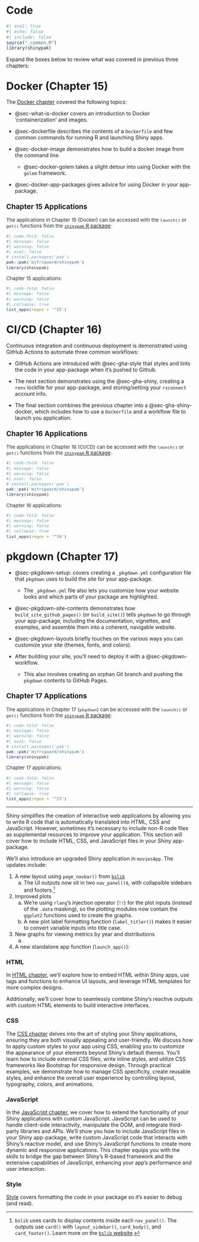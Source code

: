 # Code {.unnumbered}

```r
#| eval: true 
#| echo: false 
#| include: false
source("_common.R")
library(shinypak)
```

Expand the boxes below to review what was covered in previous three chapters:

::: {.callout-note collapse='true'}

## [Docker (Chapter 15)]{style='font-size: 1.35em;'}

The [Docker chapter](docker.qmd) covered the following topics:

-   @sec-what-is-docker covers an introduction to Docker 'containerization' and images.

-   @sec-dockerfile describes the contents of a `Dockerfile` and few common commands for running R and launching Shiny apps.

-   @sec-docker-image demonstrates how to build a docker image from the command line.

    -   @sec-docker-golem takes a slight detour into using Docker with the `golem` framework.

-   @sec-docker-app-packages gives advice for using Docker in your app-package.

:::: {.callout-tip collapse='true' appearance='default'}

### [Chapter 15 Applications]{style='font-weight: bold; font-size: 1.15em;'}

::: {style='font-size: 0.95em; color: #282b2d;'}

The applications in Chapter 15 (Docker) can be accessed with the `launch()` or `get()` functions from the [`shinypak` R package](https://mjfrigaard.github.io/shinypak/):

```r
#| code-fold: false 
#| message: false
#| warning: false
#| eval: false
# install.packages('pak')
pak::pak('mjfrigaard/shinypak')
library(shinypak)
```

Chapter 15 applications:
  
```r
#| code-fold: false 
#| message: false
#| warning: false
#| collapse: true
list_apps(regex = '^15')
```

::: 

::::

:::


::: {.callout-note collapse='true'}

## [CI/CD (Chapter 16)]{style='font-size: 1.35em;'}

Continuous integration and continuous deployment is demonstrated using GitHub Actions to automate three common workflows:

-   GitHub Actions are introduced with @sec-gha-style that styles and lints the code in your app-package when it's pushed to Github.

-   The next section demonstrates using the @sec-gha-shiny, creating a `renv` lockfile for your app-package, and storing/setting your `rsconnect` account info.

-   The final section combines the previous chapter into a @sec-gha-shiny-docker, which includes how to use a `Dockerfile` and a workflow file to launch you application. 

:::: {.callout-tip collapse='true' appearance='default'}

### [Chapter 16 Applications]{style='font-weight: bold; font-size: 1.15em;'}

::: {style='font-size: 0.95em; color: #282b2d;'}

The applications in Chapter 16 (CI/CD) can be accessed with the `launch()` or `get()` functions from the [`shinypak` R package](https://mjfrigaard.github.io/shinypak/):

```r
#| code-fold: false 
#| message: false
#| warning: false
#| eval: false
# install.packages('pak')
pak::pak('mjfrigaard/shinypak')
library(shinypak)
```

Chapter 16 applications:
  
```r
#| code-fold: false 
#| message: false
#| warning: false
#| collapse: true
list_apps(regex = '^16')
```

::: 

::::

:::

::: {.callout-note collapse='true'}

## [pkgdown (Chapter 17)]{style='font-size: 1.35em;'}


-   @sec-pkgdown-setup: covers creating a `_pkgdown.yml` configuration file that `pkgdown` uses to build the site for your app-package. 

    -   The `_pkgdown.yml` file also lets you customize how your website looks and which parts of your package are highlighted.

-   @sec-pkgdown-site-contents demonstrates how `build_site_github_pages()` (or `build_site()`) tells `pkgdown` to go through your app-package, including the documentation, vignettes, and examples, and assemble them into a coherent, navigable website.

-   @sec-pkgdown-layouts briefly touches on the various ways you can customize your site (themes, fonts, and colors). 

-   After building your site, you'll need to deploy it with a @sec-pkgdown-workflow.

    -   This also involves creating an orphan Git branch and pushing the `pkgdown` contents to GitHub Pages.

:::: {.callout-tip collapse='true' appearance='default'}

### [Chapter 17 Applications]{style='font-weight: bold; font-size: 1.15em;'}

::: {style='font-size: 0.95em; color: #282b2d;'}

The applications in Chapter 17 (`pkgdown`) can be accessed with the `launch()` or `get()` functions from the [`shinypak` R package](https://mjfrigaard.github.io/shinypak/):

```r
#| code-fold: false 
#| message: false
#| warning: false
#| eval: false
# install.packages('pak')
pak::pak('mjfrigaard/shinypak')
library(shinypak)
```

Chapter 17 applications:
  
```r
#| code-fold: false 
#| message: false
#| warning: false
#| collapse: true
list_apps(regex = '^17')
```

::: 

::::

:::

---

Shiny simplifies the creation of interactive web applications by allowing you to write R code that is automatically translated into HTML, CSS and JavaScript. However, sometimes it's necessary to include non-R code files as supplemental resources to improve your application. This section will cover how to include HTML, CSS, and JavaScript files in your Shiny app-package.

We'll also introduce an upgraded Shiny application in `moviesApp`. The updates include: 

1) A new layout using `page_navbar()` from [`bslib`](https://rstudio.github.io/bslib/)
    a. The UI outputs now sit in two `nav_panel()`s, with collapsible sidebars and footers.[^card-footer]


2) Improved plots
    a. We're using `rlang`'s injection operator (`!!`) for the plot inputs (instead of the `.data` masking), so the plotting modules now contain the `ggplot2` functions used to create the graphs.  
    b. A new plot label formatting function (`label_titler()`) makes it easier to convert variable inputs into title case.

3) New graphs for viewing metrics by year and distributions  
    a. 


4) A new standalone app function (`launch_app()`):


[^card-footer]: `bslib` uses cards to display contents inside each `nav_panel()`. The outputs use `card()` with `layout_sidebar()`, `card_body()`, and `card_footer()`. Learn more on the [`bslib` website](https://rstudio.github.io/bslib/).

<!--

The reactive programming model ensures that user inputs are instantly reflected in the outputs, creating a seamless interactive experience. 

-->

### HTML 

In [HTML chapter](html.qmd), we'll explore how to embed HTML within Shiny apps, use tags and functions to enhance UI layouts, and leverage HTML templates for more complex designs. 

Additionally, we'll cover how to seamlessly combine Shiny's reactive outputs with custom HTML elements to build interactive interfaces.

### CSS

The [CSS chapter](css.qmd) delves into the art of styling your Shiny applications, ensuring they are both visually appealing and user-friendly. We discuss how to apply custom styles to your app using CSS, enabling you to customize the appearance of your elements beyond Shiny's default themes. You'll learn how to include external CSS files, write inline styles, and utilize CSS frameworks like Bootstrap for responsive design. Through practical examples, we demonstrate how to manage CSS specificity, create reusable styles, and enhance the overall user experience by controlling layout, typography, colors, and animations.

### JavaScript

In the [JavaScript chapter](js.qmd), we cover how to extend the functionality of your Shiny applications with custom JavaScript. JavaScript can be used to handle client-side interactivity, manipulate the DOM, and integrate third-party libraries and APIs. We'll show you how to include JavaScript files in your Shiny app-package, write custom JavaScript code that interacts with Shiny's reactive model, and use Shiny's JavaScript functions to create more dynamic and responsive applications. This chapter equips you with the skills to bridge the gap between Shiny's R-based framework and the extensive capabilities of JavaScript, enhancing your app's performance and user interaction.
   
### Style 

[Style](style.qmd) covers formatting the code in your package so it's easier to debug (and read). 